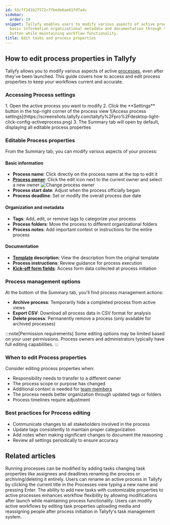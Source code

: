```yaml
---
id: 53cff241b27572c7fbede6ae01fd7a4c
sidebar:
  order: 19
snippet: Tallyfy enables users to modify various aspects of active processes including
  basic information organizational metadata and documentation through the Settings
  button while maintaining workflow functionality.
title: Edit tasks and process properties
---
```



## How to edit process properties in Tallyfy

Tallyfy allows you to modify various aspects of active [processes](/products/pro/tracking-and-tasks/processes/), even after they've been launched. This guide covers how to access and edit process properties to keep your workflows current and accurate.

### Accessing Process settings

<Steps>
1. Open the active process you want to modify
2. Click the **Settings** button in the top-right corner of the process view
   ![Access process settings](https://screenshots.tallyfy.com/tallyfy%2Fpro%2Fdesktop-light-click-config-activeprocess.png)
3. The Summary tab will open by default, displaying all editable process properties
</Steps>

### Editable Process properties

From the Summary tab, you can modify various aspects of your process:

#### Basic information

- **Process name**: Click directly on the process name at the top to edit it
- **[Process owner](/products/pro/documenting/members/)**: Click the edit icon next to the current owner and select a new owner
  ![Change process owner](https://screenshots.tallyfy.com/tallyfy%2Fpro%2Fdesktop-light-change-process-owner.png)
- **Process start date**: Adjust when the process officially began
- **Process deadline**: Set or modify the overall process due date

#### Organization and metadata

- **Tags**: Add, edit, or remove tags to categorize your process
- **Process folders**: Move the process to different organizational folders
- **Process notes**: Add important context or instructions for the entire process

#### Documentation

- **[Template](/products/pro/documenting/templates/) description**: View the description from the original template
- **Process instructions**: Review guidance for process execution
- **[Kick-off form fields](/products/pro/tracking-and-tasks/tasks/what-are-form-fields-in-tallyfy/)**: Access form data collected at process initiation

### Process management options

At the bottom of the Summary tab, you'll find process management actions:

- **Archive process**: Temporarily hide a completed process from active views
- **Export CSV**: Download all process data in CSV format for analysis
- **Delete process**: Permanently remove a process (only available for archived processes)

:::note[Permission requirements]
Some editing options may be limited based on your user permissions. Process owners and administrators typically have full editing capabilities.
:::

### When to edit Process properties

Consider editing process properties when:
- Responsibility needs to transfer to a different owner
- The process scope or purpose has changed
- Additional context is needed for [team members](/products/pro/documenting/members/)
- The process needs better organization through updated tags or folders
- Process timelines require adjustment

### Best practices for Process editing

- Communicate changes to all stakeholders involved in the process
- Update tags consistently to maintain proper categorization
- Add notes when making significant changes to document the reasoning
- Review all settings periodically to ensure accuracy


## Related articles
<CardGrid>
<LinkTitleCard header="<b>Processes > Edit processes</b>" href="/products/pro/tracking-and-tasks/processes/edit-processes/" > Running processes can be modified by adding tasks changing task properties like assignees and deadlines renaming the process or archiving/deleting it entirely. </LinkTitleCard>
<LinkTitleCard header="<b>Edit Processes > Rename a process</b>" href="/products/pro/tracking-and-tasks/processes/edit-processes/how-can-i-rename-a-process-in-tallyfy/" > Users can rename an active process in Tallyfy by clicking the current title in the Processes view typing a new name and pressing Enter. </LinkTitleCard>
<LinkTitleCard header="<b>Edit Processes > Add tasks to active processes</b>" href="/products/pro/tracking-and-tasks/processes/edit-processes/how-can-i-add-tasks-to-active-processes-on-tallyfy/" > The ability to add new tasks with customizable properties to active processes enhances workflow flexibility by allowing modifications after launch while maintaining process functionality. </LinkTitleCard>
<LinkTitleCard header="<b>Tasks > Edit tasks</b>" href="/products/pro/tracking-and-tasks/tasks/edit-task/" > Users can modify active workflows by editing task properties uploading media and reassigning people after process initiation in Tallyfy's task management system. </LinkTitleCard>
</CardGrid>